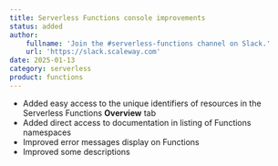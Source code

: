 ```yaml
---
title: Serverless Functions console improvements
status: added
author:
    fullname: 'Join the #serverless-functions channel on Slack.'
    url: 'https://slack.scaleway.com'
date: 2025-01-13
category: serverless
product: functions
---
```


- Added easy access to the unique identifiers of resources in the Serverless Functions **Overview** tab
- Added direct access to documentation in listing of Functions namespaces
- Improved error messages display on Functions
- Improved some descriptions

